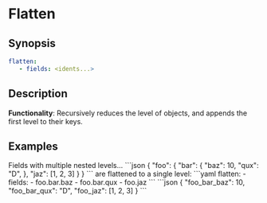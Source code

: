 # Flatten

## Synopsis

```yaml {2}
flatten:
   - fields: <idents...>
```

## Description

**Functionality**: Recursively reduces the level of objects, and appends the first level to their keys.

## Examples

<ExampleGrid>
   <CommentCol>
      Fields with multiple nested levels...
   </CommentCol>
   <CodeCol>
      ```json
      {
         "foo": {
            "bar": {
               "baz": 10,
               "qux": "D",
            },
            "jaz": [1, 2, 3]
         }
      }
      ```
   </CodeCol>

   <CommentCol>
      are flattened to a single level:
   </CommentCol>
   <CodeCol>
      ```yaml
      flatten:
         - fields:
            - foo.bar.baz
            - foo.bar.qux
            - foo.jaz
      ```
      ```json
      {
         "foo_bar_baz": 10,
         "foo_bar_qux": "D",
         "foo_jaz": [1, 2, 3]
      }
      ```
   </CodeCol>
</ExampleGrid>
